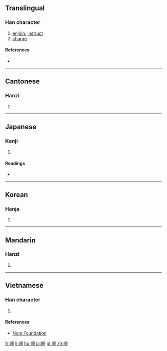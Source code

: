 {{also|咛}}
==Translingual==

===Han character===
{{Han char|rn=30|rad=口|as=14|sn=17|four=6302<sub>1</sub>|canj=口十心弓 (RJPN)|ids=⿰[[口]][[寧]]}}

# [[enjoin]], [[instruct]]
# [[charge]]

====References====
* {{Han ref|kx=0211.230|dkj=04445|dj=0434.180|hdz=10697.180|uh=5680|ud=22144|bh=C07B|bd=49275}}

----

==Cantonese==

===Hanzi===
{{yue-hanzi|jyut=|y=ning4|sim=咛}}

# {{defn|lang=yue|sort=口14}}

----

==Japanese==

===Kanji===
{{ja-kanji|grade=|rs=口14}}

# {{defn|lang=ja|sort=口14}}

====Readings====
* {{ja-readings|on=[[でい]] (dei), [[にょう]] (nyō), [[ねい]] (nei)|kun=}}

----

==Korean==

===Hanja===
{{ko-hanja|hangeul=녕|rv=nyeong|mr=nyŏng}}

# {{defn|lang=ko|sort=口14}}

----

==Mandarin==

===Hanzi===
{{cmn-hanzi|sim=咛|pin=[[níng]] ([[ning2]])|wg=ning<sup>2</sup>}}

# {{defn|lang=cmn|sort=口14}}

----

==Vietnamese==

===Han character===
{{vi-hantu|[[ninh]]|rs=口14}}

# {{defn|lang=vi|sort=口14}}

====References====
*[http://nomfoundation.org/common/nom_details.php?codepoint=5680 Nom Foundation]

[[fr:嚀]]
[[li:嚀]]
[[hu:嚀]]
[[ja:嚀]]
[[pl:嚀]]
[[zh:嚀]]
